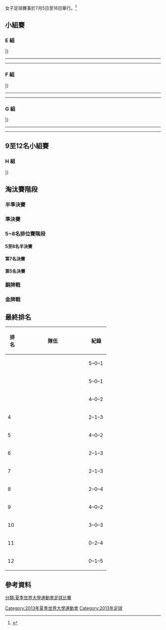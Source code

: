{{main|2013年夏季世界大學運動會足球比賽}}


{{Infobox Universiade event
| event = 女子足球
| games = 2013 Summer
| image = [[File:Football_pictogram.svg|100px]]
| venue = various
| dates = {{Start date|2013|7|5}} – {{Start date|2013|7|16}}
| competitors = 
| nations = 
| teams = 
| governing_body = 
| win_value =
| gold = {{flagIOC2team|GBR|2013年夏季世界大學運動會}}
| goldNOC = 
| silver = {{flagIOC2team|MEX|2013年夏季世界大學運動會}}
| silverNOC = 
| bronze = {{flagIOC2team|BRA|2013年夏季世界大學運動會}}
| bronzeNOC = 
| prev = [[2011年夏季世界大學運動會足球比賽女子賽事|2011]]
| next = [[2015年夏季世界大學運動會足球比賽女子賽事|2015]]
}}

女子足球賽事於7月5日至16日舉行。<ref>{{cite web|url=http://kazan2013.ru:8080/uploads/technical_handbooks/en/Technical_Handbook_FB.pdf|title=2013 Summer Universiade – Football – Technical handbook|publisher=kazan2013.ru|accessdate=12 June 2013}}{{dead link|date=2017年11月 |bot=InternetArchiveBot |fix-attempted=yes }}</ref>

==小組賽==
===E 組===
{{Fb cl2 header navbar}}
{{Fb cl2 team|t={{fbw|TPE|univ}} |w=2 |d=0 |l=1 |gf=5 |ga=4|bc=#ccffcc}}
{{Fb cl2 team|t={{fbw|KOR}} |w=1 |d=1 |l=1 |gf=6 |ga=5|bc=#ccffcc}}
{{Fb cl2 team|t={{fbw|RSA}} |w=1 |d=1 |l=1 |gf=5 |ga=5|bc=#ccffcc}}
{{Fb cl2 team|t={{fbw|RUS}} |w=1 |d=0 |l=2 |gf=2 |ga=4}}
|}
{{Football box
| date = 2013年7月5日
| time = 17:00
| team1 = {{fbw-rt|RUS}}
| score = 1 - 0
| report = [https://archive.is/20130707001354/http://kazan2013.ru/en/st_events/schedule#http://kazan2013.ru/hide/en/-240/Comp/Info/ResultList/FBW400A01 报告]
| team2 = {{fbw|RSA}}
| goals1 = [[Anna_Sinyutina|Sinyutina]] {{goal|10}}
| goals2 = 
| stadium = Rubin Stadium
| attendance = 
| referee = 
}}
{{Football box
| date = 2013年7月5日
| time = 17:00
| team1 = {{fbw-rt|KOR}}
| score = 1 - 2
| report = [https://archive.is/20130707001354/http://kazan2013.ru/en/st_events/schedule#http://kazan2013.ru/hide/en/-240/Comp/Info/ResultList/FBW400A02 报告]
| team2 = {{fbw|TPE|univ}}
| goals1 = [[张瑟琪|张瑟琪]] {{goal|36}}
| goals2 = [[林雅惠|林雅惠]] {{goal|46}}<br>[[楊雅涵|楊雅涵]] {{goal|69}}
| stadium = Trudovye Rezervy Stadium
| attendance = 
| referee = 
}}
----
{{Football box
| date = 2013年7月7日
| time = 20:00
| team1 = {{fbw-rt|RUS}}
| score = 0 - 1
| report = [http://kazan2013.ru/hide/en/-240/Root/ViewPdf/FBW400A03_C73_1.0.PDF 报告]{{dead link|date=2017年11月 |bot=InternetArchiveBot |fix-attempted=yes }}
| team2 = {{fbw|TPE|univ}}
| goals1 = 
| goals2 = [[李綉琴|李綉琴]]{{goal|36}}
| stadium = Rubin Stadium
| attendance = 
| referee = 
}}
{{Football box
| date = 2013年7月7日
| time = 20:00
| team1 = {{fbw-rt|KOR}}
| score = 2 - 2
| report = [http://kazan2013.ru/hide/en/-240/Root/ViewPdf/FBW400A04_C73_1.0.PDF 报告]{{dead link|date=2017年11月 |bot=InternetArchiveBot |fix-attempted=yes }}
| team2 = {{fbw|RSA}}
| goals1 = [[张瑟琪|张瑟琪]] {{goal|33}}<br>[[文美拉|文美拉]]{{goal|86|pen.}}
| goals2 = [[Jermaine_Seoposenwe|Seoposenwe]] {{goal|54}}<br> [[Leandra_Smeda|Smeda]] {{goal|90}}
| stadium = Trudovye Rezervy Stadium
| attendance = 
| referee = 
}}
----
{{Football box
| date = 2013年7月9日
| time = 20:00
| team1 = {{fbw-rt|RUS}}
| score = 1 - 3
| report = [http://universiade2013.sportresult.com/eurosport/en/-240/Root/ViewPdf/FBW400A05_C73_1.0.PDF 报告]
| team2 = {{fbw|KOR}}
| goals1 = [[Anna_Cholovyaga|Cholovyaga]] {{goal|30}}
| goals2 = [[张瑟琪|张瑟琪]] {{goal|25}}<br /> [[李今闵|李今闵]] {{goal|52||84}}
| stadium = Rubin Stadium
| attendance = 
| referee = 
}}
{{Football box
| date = 2013年7月9日
| time = 20:00
| team1 = {{fbw-rt|TPE|univ}}
| score = 2 - 3
| report = [http://universiade2013.sportresult.com/eurosport/en/-240/Root/ViewPdf/FBW400A06_C73_1.0.PDF 报告]
| team2 = {{fbw|RSA}}
| goals1 = [[劉千芸|劉千芸]] {{goal|62||78}}
| goals2 = [[Noko_Alice_Matlou|Matlou]] {{goal|58|pen.}}<br /> [[Leandra_Smeda|Smeda]] {{goal|69}}<br /> [[Sanah_Mollo|Mollo]] {{goal|86}}
| stadium = Trudovye Rezervy Stadium
| attendance = 
| referee = 
}}

===F 組===
{{Fb cl2 header navbar}}
{{Fb cl2 team|t={{fbw|MEX}} |w=3 |d=0 |l=0 |gf=13 |ga=6|bc=#ccffcc}}
{{Fb cl2 team|t={{fbw|IRL}} |w=1 |d=1 |l=1 |gf=3 |ga=4|bc=#ccffcc}}
{{Fb cl2 team|t={{fbw|CAN}} |w=1 |d=0 |l=2 |gf=6 |ga=4}}
{{Fb cl2 team|t={{fbw|CHN}} |w=0 |d=1 |l=2 |gf=2 |ga=10}}
|}
{{Football box
| date = 2013年7月5日
| time = 11:00
| team1 = {{fbw-rt|CHN}}
| score = 0 - 0
| report = [https://web.archive.org/web/20130706202202/http://kazan2013.ru/ru/st_events/schedule#http://kazan2013.ru/hide/ru/-240/Comp/Info/ResultList/FBW400B01 报告]
| team2 = {{fbw|IRL}}
| goals1 = 
| goals2 = 
| stadium = Rubin Stadium
| attendance = 
| referee = 
}}
{{Football box
| date = 2013年7月5日
| time = 11:00
| team1 = {{fbw-rt|CAN}}
| score = 2 - 3
| report = [https://web.archive.org/web/20130706202202/http://kazan2013.ru/ru/st_events/schedule#http://kazan2013.ru/hide/ru/-240/Comp/Info/ResultList/FBW400B02 报告]
| team2 = {{fbw|MEX}}
| goals1 = [[Natalie_Boyd|Boyd]] {{goal|57|pen.}}<br> [[Jaqueline_Tessier|Tessier]] {{goal|65}}
| goals2 = [[Veronica_Corral|Corral]] {{goal|47||83|pen.}}<br> [[Sandra_Mayor|Mayor]] {{goal|55}}
| stadium = Trudovye Rezervy Stadium
| attendance = 
| referee = 
}}
----
{{Football box
| date = 2013年7月7日
| time = 17:00
| team1 = {{fbw-rt|CHN}}
| score = 2 - 6
| report = [http://kazan2013.ru/hide/en/-240/Root/ViewPdf/FBW400B03_C73_1.0.PDF 报告]{{dead link|date=2017年11月 |bot=InternetArchiveBot |fix-attempted=yes }}
| team2 = {{fbw|MEX}}
| goals1 = [[王婷|王婷]]{{goal|22||90+3|pen.}}
| goals2 = [[Veronica_Corral|Corral]] {{goal|12|pen.|73|}}<br> [[Monica_Monsivais|Monsivais]] {{goal|45}}<br> [[Liliana_Mercado|Mercado]] {{goal|60|pen.}}<br> [[Sandra_Mayor|Mayor]] {{goal|79||90+1|}}
| stadium = Rubin Stadium
| attendance = 
| referee = 
}}
{{Football box
| date = 2013年7月7日
| time = 17:00
| team1 = {{fbw-rt|CAN}}
| score = 0 - 1
| report = [http://kazan2013.ru/hide/en/-240/Root/ViewPdf/FBW400B04_C73_1.0.PDF 报告]{{dead link|date=2017年11月 |bot=InternetArchiveBot |fix-attempted=yes }}
| team2 = {{fbw|IRL}}
| goals1 = 
| goals2 = [[Sara_Lawlor|Lawlor]] {{Goal|7}}
| stadium = Trudovye Rezervy Stadium
| attendance = 
| referee = 
}}
----
{{Football box
| date = 2013年7月9日
| time = 17:00
| team1 = {{fbw-rt|CHN}}
| score = 0 - 4
| report = [http://universiade2013.sportresult.com/eurosport/en/-240/Root/ViewPdf/FBW400B05_C73_1.0.PDF 报告]
| team2 = {{fbw|CAN}}
| goals1 = 
| goals2 = [[Jaqueline_Tessier|Tessier]] {{goal|2}}<br> [[Heather_Lund|Lund]] {{goal|22|pen.|82|pen.}}<br>[[李玲一|李玲一]]{{goal|78|o.g.}}
| stadium = Rubin Stadium
| attendance = 
| referee = 
}}
{{Football box
| date = 2013年7月9日
| time = 17:00
| team1 = {{fbw-rt|MEX}}
| score = 4 - 2
| report = [http://universiade2013.sportresult.com/eurosport/en/-240/Root/ViewPdf/FBW400B06_C73_1.0.PDF 报告]
| team2 = {{fbw|IRL}}
| goals1 = [[Manuela_Solís|M. Solís]] {{goal|18}}<br> [[Veronica_Corral|Corral]] {{goal|37}} <br>[[Rosaura_Gallegos|Gallegos]] {{goal|45}} <br>[[Daniela_Solís|D. Solís]] {{goal|45+2}}
| goals2 = [[Sara_Lawlor|Lawlor]] {{goal|16}}<br> [[Deirdre_Doherty|Doherty]] {{goal|61}}
| stadium = Trudovye Rezervy Stadium
| attendance = 
| referee = 
}}

===G 組===
{{Fb cl2 header navbar}}
{{Fb cl2 team|t={{fbw|JPN}} |w=2 |d=0 |l=1 |gf=9 |ga=2|bc=#ccffcc}}
{{Fb cl2 team|t={{fbw|GBR}} |w=2 |d=0 |l=1 |gf=8 |ga=3|bc=#ccffcc}}
{{Fb cl2 team|t={{fbw|BRA}} |w=2 |d=0 |l=1 |gf=6 |ga=2|bc=#ccffcc}}
{{Fb cl2 team|t={{fbw|EST}} |w=0 |d=0 |l=3 |gf=1 |ga=17}}
|}
{{Football box
| date = 2013年7月5日
| time = 17:00
| team1 = {{fbw-rt|JPN}}
| score = 7 - 0
| report = [https://archive.is/20130707001354/http://kazan2013.ru/en/st_events/schedule#http://kazan2013.ru/hide/en/-240/Comp/Info/ResultList/FBW400C01 报告] 
| team2 = {{fbw|EST}}
| goals1 = [[高橋千帆|高橋千帆]] {{goal|4||34||79||90+4}}<br>[[竹山裕子|竹山裕子]] {{goal|15}}<br>[[西川明花|西川明花]] {{goal|42}}<br>[[中村湯詞花|中村湯詞花]] {{goal|45+1}}
| goals2 = 
| stadium = Olymp Stadium
| attendance = 
| referee = 
}}
{{Football box
| date = 2013年7月5日
| time = 17:00
| team1 = {{fbw-rt|BRA}}
| score = 0 - 2
| report = [https://archive.is/20130707001354/http://kazan2013.ru/en/st_events/schedule#http://kazan2013.ru/hide/en/-240/Comp/Info/ResultList/FBW400C02 报告]
| team2 = {{fbw|GBR}}
| goals1 = 
| goals2 = [[Francesca_Kirby|Kirby]] {{goal|62}}<br> [[Aileen_Whelan|Whelan]] {{goal|81}}
| stadium = Raketa Stadium
| attendance = 
| referee = 
}}
----
{{Football box
| date = 2013年7月7日
| time = 17:00
| team1 = {{fbw-rt|JPN}}
| score = 2 - 1
| report = [http://kazan2013.ru/hide/en/-240/Root/ViewPdf/FBW400C03_C73_2.0.PDF 报告]{{dead link|date=2017年11月 |bot=InternetArchiveBot |fix-attempted=yes }}
| team2 = {{fbw|GBR}}
| goals1 = [[杉田亚未|杉田亚未]] {{goal|3||53|}}
| goals2 = [[Katarzyna_Lipka|Lipka]] {{goal|50}}
| stadium = Raketa Stadium
| attendance = 
| referee = 
}}
{{Football box
| date = 2013年7月7日
| time = 20:00
| team1 = {{fbw-rt|BRA}}
| score = 5 - 0
| report = [http://kazan2013.ru/hide/en/-240/Root/ViewPdf/FBW400C04_C73_3.0.PDF 报告]{{dead link|date=2017年11月 |bot=InternetArchiveBot |fix-attempted=yes }}
| team2 = {{fbw|EST}}
| goals1 = [[Paula_Pires|Pires]] {{goal|32}}<br> [[Auina_Viegas|Viegas]] {{goal|40}}<br> [[Giovana_Crilevari|Crilevari]] {{goal|55}}<br> [[Gabriela_Demoner|Demoner]] {{goal|67|pen.}}<br> [[Patricia_Sochor|Sochor]] {{goal|77}}
| goals2 = 
| stadium = Raketa Stadium
| attendance = 
| referee = 
}}
----
{{Football box
| date = 2013年7月9日
| time = 20:00
| team1 = {{fbw-rt|JPN}}
| score = 0 - 1
| report = [http://kazan2013.ru/hide/en/-240/Root/ViewPdf/FBW400C05_C73_1.0.PDF 报告]{{dead link|date=2017年11月 |bot=InternetArchiveBot |fix-attempted=yes }}
| team2 = {{fbw|BRA}}
| goals1 = 
| goals2 = [[Gabriela_Demoner|Demoner]] {{goal|21}}
| stadium = Olymp Stadium
| attendance = 
| referee = 
}}
{{Football box
| date = 2013年7月9日
| time = 20:00
| team1 = {{fbw-rt|GBR}}
| score = 5 - 1
| report = [http://universiade2013.sportresult.com/eurosport/en/-240/Root/ViewPdf/FBW400C06_C73_1.0.PDF 报告]
| team2 = {{fbw|EST}}
| goals1 = [[Katie_Stanley|Stanley]] {{goal|28}}<br /> [[Courtney_Sweetman-Kirk|Sweetman-Kirk]] {{goal|40||70}}<br /> [[Michelle_Hinnigan|Hinnigan]] {{goal|89}}<br /> [[Francesca_Kirby|Kirby]] {{goal|90+2}}
| goals2 = [[Kristina_Bannikova|Bannikova]] {{goal|1}}
| stadium = Raketa Stadium
| attendance = 
| referee = 
}}

==9至12名小組賽==
===H 組===
{{Fb cl2 header navbar}}
{{Fb cl2 team|t={{fbw|RUS}} |w=3 |d=0 |l=0 |gf=8 |ga=1}}
{{Fb cl2 team|t={{fbw|CAN}} |w=2 |d=0 |l=1 |gf=6 |ga=3}}
{{Fb cl2 team|t={{fbw|CHN}} |w=0 |d=1 |l=2 |gf=2 |ga=7}}
{{Fb cl2 team|t={{fbw|EST}} |w=0 |d=1 |l=2 |gf=1 |ga=6}}
|}
{{Football box
| date = 2013年7月11日
| time = 17:00
| team1 = {{fbw-rt|CHN}}
| score = 1 - 2
| report = [http://www.kazan2013.ru/hide/en/-240/Root/ViewPdf/FBW400R01_C73_1.0.PDF 报告]{{dead link|date=2017年11月 |bot=InternetArchiveBot |fix-attempted=yes }}
| team2 = {{fbw|CAN}}
| goals1 = [[刘冰云|刘冰云]]{{goal|45}}
| goals2 = [[Heather_Lund|Lund]] {{goal|40||63}}
| stadium = Raketa Stadium
| attendance = 
| referee = 
}}
{{Football box
| date = 2013年7月11日
| time = 20:00
| team1 = {{fbw-rt|EST}}
| score = 0 - 2
| report = [http://universiade2013.sportresult.com/eurosport/en/-240/Root/ViewPdf/FBW400R02_C73_1.0.PDF 报告]
| team2 = {{fbw|RUS}} 
| goals1 = 
| goals2 = [[Yana_Chub|Chub]] {{goal|9}}<br /> [[Anna_Sinyutina|Sinyutina]] {{goal|17}}
| stadium = Raketa Stadium
| attendance = 
| referee = 
}}
{{Football box
| date = 2013年7月13日
| time = 17:00
| team1 = {{fbw-rt|CHN}} 
| score = 0 - 4
| report = [http://www.kazan2013.ru/hide/en/-240/Root/ViewPdf/FBW400R03_C73_1.0.PDF 报告]{{dead link|date=2017年11月 |bot=InternetArchiveBot |fix-attempted=yes }}
| team2 = {{fbw|RUS}} 
| goals1 = 
| goals2 = [[Anna_Cholovyaga|Cholovyaga]] {{goal|10||62}}<br /> [[Ekaterina_Pantukhina|Pantukhina]] {{goal|66}}<br /> [[Snezhana_Kemryugova|Kemryugova]] {{goal|87}}
| stadium = Raketa Stadium
| attendance = 
| referee = 
}}
{{Football box
| date = 2013年7月13日
| time = 20:00
| team1 = {{fbw-rt|EST}} 
| score = 0 - 3
| report = [http://universiade2013.sportresult.com/eurosport/en/-240/Root/ViewPdf/FBW400R04_C73_1.0.PDF 报告]
| team2 = {{fbw|CAN}} 
| goals1 = 
| goals2 = [[Elise_Emmott|Emmott]] {{goal|68}}<br /> [[Jaqueline_Tessier|Tessier]] {{goal|84}}<br /> [[Heather_Lund|Lund]] {{goal|86}}
| stadium = Raketa Stadium
| attendance = 
| referee = 
}}
{{Football box
| date = 2013年7月15日
| time = 14:00
| team1 = {{fbw-rt|CHN}} 
| score = 1 - 1
| report = [http://kazan2013.ru/hide/en/-240/Root/ViewPdf/FBW400R05_C73_1.0.PDF 报告]{{dead link|date=2017年11月 |bot=InternetArchiveBot |fix-attempted=yes }}
| team2 = {{fbw|EST}} 
| goals1 = [[張跃|張跃]]{{goal|79}}
| goals2 = [[Liis_Emajoe|Emajoe]]{{goal|90+5}}
| stadium = Olymp Stadium
| attendance = 
| referee = 
}}
{{Football box
| date = 2013年7月15日
| time = 14:00
| team1 = {{fbw-rt|RUS}} 
| score = 2 - 1
| report = [http://kazan2013.ru/hide/en/-240/Root/ViewPdf/FBW400R06_C73_1.0.PDF 报告]{{dead link|date=2017年11月 |bot=InternetArchiveBot |fix-attempted=yes }}
| team2 = {{fbw|CAN}} 
| goals1 = [[Anna_Sinyutina|Sinyutina]]{{goal|23||72|}}
| goals2 = [[Jaclyn_Katrina_Sawicki|Sawicki]]{{goal|59}}
| stadium = Raketa Stadium
| attendance = 
| referee = 
}}

==淘汰賽階段==
{{8TeamBracket-with third
| RD1= 半準決賽
| RD2= 準決賽
| RD3= 金牌戰
| Consol= 銅牌戰

| RD1-seed1= E1
| RD1-team1= {{fbw|TPE|univ}}
| RD1-score1= 1
| RD1-seed2= G3
| RD1-team2= '''{{fbw|BRA}}'''
| RD1-score2= '''3'''
| RD1-seed3= F2
| RD1-team3= {{fbw|Republic of Ireland}}
| RD1-score3= 0
| RD1-seed4= G2
| RD1-team4= '''{{fbw|GBR}}'''
| RD1-score4= '''8'''
| RD1-seed5= G1
| RD1-team5= {{fbw|JPN}}
| RD1-score5= 3(4)
| RD1-seed6= E3
| RD1-team6= '''{{fbw|RSA}}'''
| RD1-score6= '''3(5)'''
| RD1-seed7= E2
| RD1-team7= {{fbw|KOR}}
| RD1-score7= 0
| RD1-seed8= F1
| RD1-team8= '''{{fbw|MEX}}'''
| RD1-score8= '''3'''

| RD2-seed1= G3
| RD2-team1= {{fbw|BRA}}
| RD2-score1= 0
| RD2-seed2= G2
| RD2-team2= '''{{fbw|GBR}}'''
| RD2-score2= '''1'''
| RD2-seed3= E3
| RD2-team3= {{fbw|RSA}}
| RD2-score3= 1
| RD2-seed4= F1
| RD2-team4= '''{{fbw|MEX}}'''
| RD2-score4= '''4'''

| RD3-seed1= G2
| RD3-team1='''{{fbw|GBR}}'''
| RD3-score1='''6'''
| RD3-seed2= F1
| RD3-team2= {{fbw|MEX}}
| RD3-score2= 2

| RD3-seed3= G3
| RD3-team3='''{{fbw|BRA}}'''
| RD3-score3='''2'''
| RD3-seed4= E3
| RD3-team4= {{fbw|RSA}}
| RD3-score4=1
}}

=== 半準決賽 ===
{{Football box
| date = 2013年7月11日
| time = 17:00
| team1 = {{fbw-rt|TPE|univ}}
| score = 1 - 3
| report = [http://universiade2013.sportresult.com/eurosport/en/-240/Root/ViewPdf/FBW400301_C73_1.0.PDF 报告]
| team2 = {{fbw|BRA}}
| goals1 = [[余秀菁|余秀菁]]{{goal|56}}
| goals2 = [[Gabriela_Demoner|Demoner]] {{goal|37||64}}<br>[[Giovana_Crilevari|Crilevari]] {{goal|87}}
| stadium = Rubin Stadium
| attendance = 
| referee = 
}}

{{Football box
| date = 2013年7月11日
| time = 20:00
| team1 = {{fbw-rt|JPN}}
| score = 3 - 3
| report = [http://universiade2013.sportresult.com/eurosport/en/-240/Root/ViewPdf/FBW400303_C73_2.0.PDF 报告]
| team2 = {{fbw|RSA}} 
| goals1 = [[櫻本尚子|櫻本尚子]]{{goal|12}}<br>[[高橋千帆|高橋千帆]]{{goal|32}}<br>[[西川明花|西川明花]]{{goal|78}}
| goals2 = [[Jermaine_Seoposenwe|Seoposenwe]] {{goal|38}}<br /> [[Amanda_Dlamini|Dlamini]] {{goal|44}}<br /> [[Leandra_Smeda|Smeda]] {{goal|52}}
| stadium = Rubin Stadium
| attendance = 
| referee = 
| penalties1 = 
| penaltyscore = 4 – 5
| penalties2 = 
}}

{{Football box
| date = 2013年7月11日
| time = 17:00
| team1 = {{fbw-rt|Republic of Ireland}}
| score = 0 - 8
| report = [http://universiade2013.sportresult.com/eurosport/en/-240/Root/ViewPdf/FBW400302_C73_1.0.PDF 报告]
| team2 = {{fbw|GBR}}
| goals1 = 
| goals2 = [[Courtney_Sweetman-Kirk|Sweetman-Kirk]] {{goal|1||51||52}}<br>[[Michelle_Hinnigan|Hinnigan]] {{goal|32|pen.}}<br>[[Francesca_Kirby|Kirby]] {{goal|37||61}}<br>[[Danielle_Carter-Loblack|Carter-Loblack]] {{goal|49||87}}
| stadium = Trudovye Rezervy Stadium
| attendance = 
| referee = 
}}
{{Football box
| date = 2013年7月11日
| time = 20:00
| team1 = {{fbw-rt|KOR}}
| score = 0 - 3
| report = [http://universiade2013.sportresult.com/eurosport/en/-240/Root/ViewPdf/FBW400304_C73_1.0.PDF 报告]
| team2 = {{fbw|MEX}}
| goals1 = 
| goals2 = [[Manuela_Solís|M. Solís]] {{goal|29}}<br /> [[Veronica_Corral|Corral]] {{goal|60||84}}
| stadium = Trudovye Rezervy Stadium
| attendance = 
| referee = 
}}

=== 準決賽 ===
{{Football box
| date = 2013年7月13日
| time = 17:00
| team1 = {{fbw-rt|RSA}}
| score = 1 - 4
| report = [http://universiade2013.sportresult.com/eurosport/en/-240/Root/ViewPdf/FBW400202_C73_1.0.PDF 报告]
| team2 = {{fbw|MEX}}
| goals1 = [[Leandra_Smeda|Smeda]] {{goal|8}}
| goals2 = [[Sandra_Mayor|Mayor]] {{goal|6}}<br /> [[Veronica_Corral|Corral]] {{goal|29|pen.|88}}<br /> [[Monica_Monsivais|Monsivais]] {{goal|63}}
| stadium = Rubin Stadium
| attendance = 
| referee = 
}}

{{Football box
| date = 2013年7月13日
| time = 20:00
| team1 = {{fbw-rt|BRA}}
| score = 0 - 1
| report = [http://universiade2013.sportresult.com/eurosport/en/-240/Root/ViewPdf/FBW400201_C73_2.0.PDF 报告]
| team2 = {{fbw|GBR}}
| goals1 = 
| goals2 = [[Danielle_Carter-Loblack|Carter-Loblack]] {{goal|65}}
| stadium = Rubin Stadium
| attendance = 
| referee = 
}}

===5~8名排位賽階段===
{{Round4-with third
<!--Date-Place|Team 1|Score 1|Team 2|Score 2 -->
<!--第5~8名半決賽  -->
|7月14日 |{{fbw|TPE|univ}}|0|'''{{fbw|Republic of Ireland}}'''|'''1''' 
|7月14日 |'''{{fbw|JPN}}'''|'''2'''|'''{{fbw|KOR}}'''|1
<!--第5名  -->
|7月16日 第5名決賽|{{fbw|Republic of Ireland}}|0|'''{{fbw|JPN}}'''|'''4''' 
<!--第7名  -->
|7月16日 第7名決賽|{{fbw|TPE|univ}}|0|'''{{fbw|KOR}}'''|'''6''' }}
====5至8名半決賽====
{{Football box
| date = 2013年7月13日
| time = 17:00
| team1 = {{fbw-rt|JPN}}
| score = 2 - 1
| report = [http://universiade2013.sportresult.com/eurosport/en/-240/Root/ViewPdf/FBW400204_C73_1.0.PDF 报告]
| team2 = {{fbw|KOR}}
| goals1 = [[纱山桃子|纱山桃子]]{{goal|37||77|}}
| goals2 = [[李炤淡|李炤淡]]{{goal|10}}
| stadium = Trudovye Rezervy Stadium
| attendance = 
| referee = 
}}
{{Football box
| date = 2013年7月13日
| time = 20:00
| team1 = {{fbw-rt|TPE|univ}}
| score = 0 - 1
| report = [http://universiade2013.sportresult.com/eurosport/en/-240/Root/ViewPdf/FBW400203_C73_1.0.PDF 报告]
| team2 = {{fbw|Republic of Ireland}}
| goals1 = 
| goals2 = [[Sophie_Perry|Perry]] {{goal|16}}
| stadium = Trudovye Rezervy Stadium
| attendance = 
| referee = 
}}

====第7名決賽====
{{Football box
| date = 2013年7月15日
| time = 11:00
| team1 = {{fbw-rt|TPE|univ}}
| score = 0 - 6
| report = [http://kazan2013.ru/hide/en/-240/Root/ViewPdf/FBW400104_C73_3.0.PDF 报告]{{dead link|date=2017年11月 |bot=InternetArchiveBot |fix-attempted=yes }}
| team2 = {{fbw|KOR}}
| goals1 = 
| goals2 = [[徐玄淑|徐玄淑]]{{goal|15}}<br>[[张瑟琪|张瑟琪]]{{goal|17||57|}}<br>[[李今闵|李今闵]]{{goal|35}}<br>[[謝宜玲|謝宜玲]]{{goal|63|o.g.}}<br>[[文美拉|文美拉]]{{goal|85}}
| stadium = Trudovye Rezervy Stadium
| attendance = 
| referee = 
}}

====第5名決賽====
{{Football box
| date = 2013年7月15日
| time = 24:00
| team1 = {{fbw-rt|Republic of Ireland}}
| score = 0 - 4
| report = [http://kazan2013.ru/hide/en/-240/Root/ViewPdf/FBW400103_C73_3.0.PDF 报告]{{dead link|date=2017年11月 |bot=InternetArchiveBot |fix-attempted=yes }}
| team2 = {{fbw|JPN}}
| goals1 = 
| goals2 = [[瀬口七海|瀬口七海]]{{goal|43||57|}}<br>[[高橋千帆|高橋千帆]]{{goal|67}}<br>[[斎藤夏美|斎藤夏美]]{{goal|85}}
| stadium = Trudovye Rezervy Stadium
| attendance = 
| referee = 
}}

===銅牌戰===
{{Football box
| date = 2013年7月15日
| time = 16:00
| team1 = {{fbw-rt|BRA}}
| score = 2 - 1
| report = [http://www.kazan2013.ru/hide/en/-240/Root/ViewPdf/FBW400102_C73_1.0.PDF 报告]{{dead link|date=2017年11月 |bot=InternetArchiveBot |fix-attempted=yes }}
| team2 = {{fbw|RSA}}
| goals1 = [[Rafaela_Travalao|Travalao]]{{goal|67||69|}}
| goals2 = [[Jermaine_Seoposenwe|Seoposenwe]] {{goal|34}}
| stadium = Rubin Stadium
| attendance = 
| referee = 
}}

===金牌戰===
{{Football box
| date = 2013年7月15日
| time = 20:00
| team1 = {{fbw-rt|GBR}}
| score = 6 - 2
| report = [http://www.kazan2013.ru/hide/en/-240/Root/ViewPdf/FBW400101_C73_1.0.PDF 报告]{{dead link|date=2017年11月 |bot=InternetArchiveBot |fix-attempted=yes }}
| team2 = {{fbw|MEX}}
| goals1 = [[Naomi_Louise_Cole|Cole]]{{goal|18}}<br>[[Isobel_Mary_Christiansen|Christiansen]]{{goal|36}}<br>[[Francesca_Kirby|Kirby]] {{goal|82||88}}<br>[[Aileen_Whelan|Whelan]] {{goal|87}}<br>[[Danielle_Carter-Loblack|Carter-Loblack]] {{goal|90+1}}
| goals2 = [[Monica_Monsivais|Monsivais]] {{goal|10}}<br>[[Veronica_Corral|Corral]] {{goal|26}}
| stadium = Rubin Stadium
| attendance = 
| referee = 
}}

==最終排名==

{| class="wikitable" style="text-align:center;"
|-
! width=30|排名!! width=200|隊伍!! width=50|紀錄
|- bgcolor=gold
| {{gold1}} ||align="left"|  {{fbw|GBR}} || 5–0–1
|- bgcolor=silver
| {{silver2}} ||align="left"| {{fbw|MEX}} || 5–0–1
|- bgcolor=#cc9966
| {{bronze3}} ||align="left"| {{fbw|BRA}} || 4–0–2
|-
| 4 ||align="left"| {{fbw|RSA}} || 2–1–3
|-
| 5 ||align="left"| {{fbw|JPN}} || 4–0–2
|-
| 6 ||align="left"| {{fbw|IRL}} || 2–1–3
|-
| 7 ||align="left"| {{fbw|KOR}} || 2–1–3
|-
| 8 ||align="left"| {{fbw|TPE|univ}} || 2–0–4
|-
| 9 ||align="left"| {{fbw|RUS}} || 4–0–2
|-
| 10 ||align="left"| {{fbw|CAN}} || 3–0–3
|- 
| 11 ||align="left"| {{fbw|CHN}} || 0–2–4
|- 
| 12 ||align="left"| {{fbw|EST}} || 0–1–5
|}

==參考資料==
{{reflist}}


{{2013年夏季世界大學運動會比賽項目}}
[[Category:2013年夏季世界大學運動會|Category:2013年夏季世界大學運動會]]
[[分類:夏季世界大學運動會足球比賽|分類:夏季世界大學運動會足球比賽]]
[[Category:2013年足球|Category:2013年足球]]